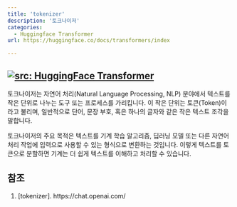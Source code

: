 ```yaml
---
title: 'tokenizer'
description: '토크나이저'
categories:
  - Huggingface Transformer
url: https://huggingface.co/docs/transformers/index

---
```

<a href="https://huggingface.co/docs/transformers/index" target="_blank"><img   loading="lazy" alt="src: HuggingFace Transformer" src="https://img.shields.io/badge/문서-Huggingface_Transformer-blue" ></a>
---
토크나이저는 자연어 처리(Natural Language Processing, NLP) 분야에서 텍스트를 작은 단위로 나누는 도구 또는 프로세스를 가리킵니다. 이 작은 단위는 토큰(Token)이라고 불리며, 일반적으로 단어, 문장 부호, 혹은 하나의 글자와 같은 작은 텍스트 조각을 말합니다.

토크나이저의 주요 목적은 텍스트를 기계 학습 알고리즘, 딥러닝 모델 또는 다른 자연어 처리 작업에 입력으로 사용할 수 있는 형식으로 변환하는 것입니다. 이렇게 텍스트를 토큰으로 분할하면 기계는 더 쉽게 텍스트를 이해하고 처리할 수 있습니다.

## 참조
1. [tokenizer]. https://chat.openai.com/

